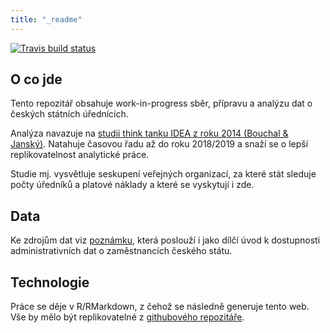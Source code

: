 ```yaml
---
title: "_readme"
---
```


<!-- badges: start -->
[![Travis build status](https://travis-ci.org/petrbouchal/urednici2019.svg?branch=master)](https://travis-ci.org/petrbouchal/urednici2019)
<!-- badges: end -->

## O co jde

Tento repozitář obsahuje work-in-progress sběr, přípravu a analýzu dat o českých státních úřednících.

Analýza navazuje na [studii think tanku IDEA z roku 2014 (Bouchal & Janský)](https://idea.cerge-ei.cz/studies/2014-06-statni-urednici-kolik-jich-vlastne-je-kde-a-za-jake-platy-pracuji). Natahuje časovou řadu až do roku 2018/2019 a snaží se o lepší replikovatelnost analytické práce.

Studie mj. vysvětluje seskupení veřejných organizací, za které stát sleduje počty úředníků a platové náklady a které se vyskytují i zde. 

## Data

Ke zdrojům dat viz [poznámku](zdroje-2019.html), která poslouží i jako dílčí úvod k dostupnosti administrativních dat o zaměstnancích českého státu.

## Technologie

Práce se děje v R/RMarkdown, z čehož se následně generuje tento web. Vše by mělo být replikovatelné z [githubového repozitáře](https://github.com/petrbouchal/urednici2019). 
